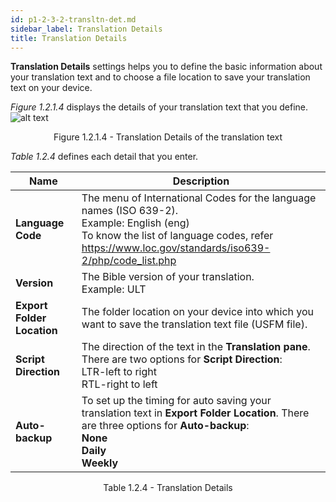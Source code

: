 ```yaml
---
id: p1-2-3-2-transltn-det.md
sidebar_label: Translation Details
title: Translation Details
---
```


**Translation Details** settings helps you to define the basic information about your translation text and to choose a file location to save your translation text on your device.

_Figure 1.2.1.4_ displays the details of your translation text that you define.
![alt text](../../../../../../static/AutographaLiveImages/Getting_Started/translation-details-fig-1.2.1.4.jpg 'Translation Details of the translation text')

<div align='center' style={{ fontStyle: 'Italic' }}
>Figure 1.2.1.4 - Translation Details of the translation text</div>

_Table 1.2.4_ defines each detail that you enter.

| Name                       | Description                                                                                                                                                                                                                                                                                   |
| -------------------------- | --------------------------------------------------------------------------------------------------------------------------------------------------------------------------------------------------------------------------------------------------------------------------------------------- |
| **Language Code**          | The menu of International Codes for the language names (ISO 639-2).  <br/> Example: English (eng) <br/> To know the list of language codes, refer https://www.loc.gov/standards/iso639-2/php/code_list.php |
| **Version**                | The Bible version of your translation. <br/> Example: ULT                                                                                                                                                                                                                         |
| **Export Folder Location** | The folder location on your device into which you want to save the translation text file (USFM file).                                                                                                                                                                                         |
| **Script Direction**       | The direction of the text in the **Translation pane**. There are two options for **Script Direction**: <br/> LTR-left to right <br/> RTL-right to left                                                                                                          |
| **Auto-backup**            | To set up the timing for auto saving your translation text in **Export Folder Location**. There are three options for **Auto-backup**: <br/> **None <br/> Daily** <br/> **Weekly**                                            |

<div align='center' style={{ fontStyle: 'Italic' }}
>Table 1.2.4 - Translation Details</div>
